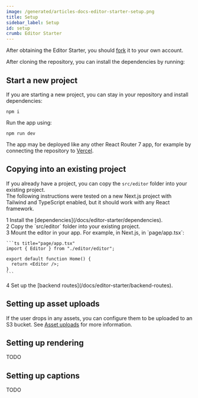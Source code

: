 ```yaml
---
image: /generated/articles-docs-editor-starter-setup.png
title: Setup
sidebar_label: Setup
id: setup
crumb: Editor Starter
---
```


After obtaining the Editor Starter, you should [fork](https://github.com/remotion-dev/editor-starter/fork) it to your own account.

After cloning the repository, you can install the dependencies by running:

## Start a new project

If you are starting a new project, you can stay in your repository and install dependencies:

```
npm i
```

Run the app using:

```
npm run dev
```

The app may be deployed like any other React Router 7 app, for example by connecting the repository to [Vercel](https://vercel.com).

## Copying into an existing project

If you already have a project, you can copy the `src/editor` folder into your existing project.  
The following instructions were tested on a new Next.js project with Tailwind and TypeScript enabled, but it should work with any React framework.

<div>
  <div>
    <Step>1</Step> Install the [dependencies](/docs/editor-starter/dependencies).
  </div>
  <div>
    <Step>2</Step> Copy the `src/editor` folder into your existing project.
  </div>
  <div>
    <Step>3</Step> Mount the editor in your app. For example, in Next.js, in `page/app.tsx`:

    ```ts title="page/app.tsx"
    import { Editor } from "./editor/editor";

    export default function Home() {
      return <Editor />;
    }
    ```

  </div>
  <div>
    <Step>4</Step> Set up the [backend routes](/docs/editor-starter/backend-routes).
  </div>
</div>

## Setting up asset uploads

If the user drops in any assets, you can configure them to be uploaded to an S3 bucket. See [Asset uploads](/docs/editor-starter/asset-uploads) for more information.

## Setting up rendering

TODO

## Setting up captions

TODO
